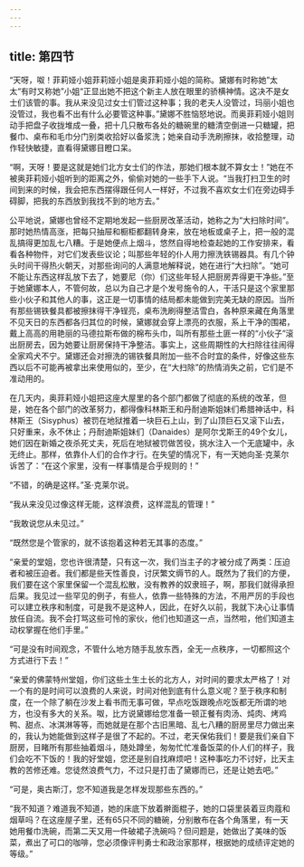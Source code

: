 ```yaml
---
---
---
```

title: 第四节
---




“天呀，呶！菲莉娅小姐菲莉娅小姐是奥菲莉娅小姐的简称。黛娜有时称她”太太“有时又称她”小姐“正显出她不把这个新主人放在眼里的骄横神情。这决不是女士们该管的事。我从来没见过女士们管过这种事；我的老夫人没管过，玛丽小姐也没管过，我也看不出有什么必要管这种事。”黛娜不胜恼怒地说。而奥菲莉娅小姐则动手把盘子收拢堆成一叠，把十几只散布各处的糖碗里的糖清空倒进一只糖罐，把餐巾、桌布和毛巾分门别类收拾好以备浆洗；她亲自动手洗刷擦抹，收拾整理，动作轻快敏捷，直看得黛娜目瞪口呆。

“啊，天呀！要是这就是她们北方女士们的作法，那她们根本就不算女士！”她在不被奥菲莉娅小姐听到的距离之外，偷偷对她的一些手下人说。“当我打扫卫生的时间到来的时候，我会把东西摆得跟任何人一样好，不过我不喜欢女士们在旁边碍手碍脚，把我的东西放到我找不到的地方去。”

公平地说，黛娜也曾经不定期地发起一些厨房改革活动，她称之为“大扫除时间”。那时她热情高涨，把每只抽屉和橱柜都翻转身来，放在地板或桌子上，把一般的混乱搞得更加乱七八糟。于是她便点上烟斗，悠然自得地检查起她的工作安排来，看看各种物件，对它们发表些议论；叫那些年轻的仆人用力擦洗铁锡器具。有几个钟头时间干得热火朝天，对那些询问的人满意地解释说，她在进行“大扫除”。“她可不能让东西这样乱放下去了，她要尼（你）们这些年轻人把厨房弄得更干净些。”至于她黛娜本人，不管何故，总以为自己才是个发号施令的人，干活只是这个家里那些小伙子和其他人的事，这正是一切事情的结局都未能做到完美无缺的原因。当所有那些锡铁餐具都被擦抹得干净锃亮，桌布洗刷得整洁雪白，各种原来藏在角落里不见天日的东西都各归其位的时候，黛娜就会穿上漂亮的衣服，系上干净的围裙，戴上高高的用艳丽的马德拉斯布做的棉布头巾，叫所有那些土匪一样的“小伙子”滚出厨房去，因为她要让厨房保持干净整洁。事实上，这些周期性的大扫除往往闹得全家鸡犬不宁。黛娜还会对擦洗的锡铁餐具附加一些不合时宜的条件，好像这些东西以后不可能再被拿出来使用似的，至少，在“大扫除”的热情消失之前，它们是不准动用的。

在几天内，奥菲莉娅小姐把这座大屋里的各个部门都做了彻底的系统的改革，但是，她在各个部门的改革努力，都得像科林斯王和丹耐迪斯姐妹们希腊神话中，科林斯王（Sisyphus）被罚在地狱推着一块巨石上山，到了山顶巨石又滚下山去，只好重来，永不休止；丹耐迪斯姐妹们（Danaides）是阿尔戈斯王的49个女儿，她们因在新婚之夜杀死丈夫，死后在地狱被罚做苦役，挑水注入一个无底罐中，永无终止。那样，依靠仆人们的合作才行。在失望的情况下，有一天她向圣·克莱尔诉苦了：“在这个家里，没有一样事情是合乎规则的！”

“不错，的确是这样。”圣·克莱尔说。

“我从来没见过像这样无能，这样浪费，这样混乱的管理！”

“我敢说您从未见过。”

“既然您是个管家的，就不该抱着这种若无其事的态度。”

“亲爱的堂姐，您也许很清楚，只有这一次，我们当主子的才被分成了两类：压迫者和被压迫者。我们都是些天性善良，讨厌繁文缛节的人。既然为了我们的方便，我们要在这个家里保留一个混乱松散，没有教养的奴隶班子，啊，那我们就得承担后果。我见过一些罕见的例子，有些人，依靠一些特殊的方法，不用严厉的手段也可以建立秩序和制度，可是我不是这种人，因此，在好久以前，我就下决心让事情放任自流。我不会打骂这些可怜的家伙，他们也知道这一点，当然啦，他们知道主动权掌握在他们手里。”

“可是没有时间观念，不管什么地方随手乱放东西，全无一点秩序，一切都照这个方式进行下去！”

“亲爱的佛蒙特州堂姐，你们这些土生土长的北方人，对时间的要求太严格了！对一个有的是时间可以浪费的人来说，时间对他到底有什么意义呢？至于秩序和制度，在一个除了躺在沙发上看书而无事可做，早点吃饭跟晚点吃饭都无所谓的地方，也没有多大的关系。呶，比方说黛娜给您准备一顿正餐有肉汤、炖肉、烤鸡鸭、甜点、冰淇淋等等，而她就是在那个古旧黑暗、乱七八糟的厨房里尽力做出来的，我认为她能做到这样子是很了不起的。不过，老天保佑我们！要是我们亲自下厨房，目睹所有那些抽着烟斗，随处蹲坐，匆匆忙忙准备饭菜的仆人们的样子，我们会吃不下饭的！我的好堂姐，您还是别自找麻烦吧！这种事吃力不讨好，比天主教的苦修还难。您徒然浪费气力，不过只是打击了黛娜而已，还是让她去吧。”

“可是，奥古斯汀，您不知道我是怎样发现那些东西的。”

“我不知道？难道我不知道，她的床底下放着擀面棍子，她的口袋里装着豆肉蔻和烟草吗？在这座屋子里，还有65只不同的糖碗，分别散布在各个角落里，有一天她用餐巾洗碗，而第二天又用一件破裙子洗碗吗？但问题是，她做出了美味的饭菜，煮出了可口的咖啡，您必须像评判勇士和政治家那样，根据她的成绩评定她的等级。”